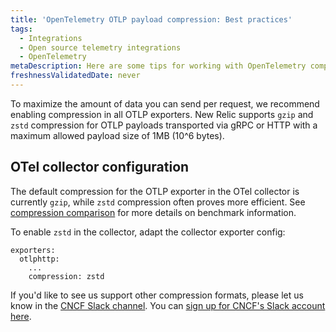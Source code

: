 ```yaml
---
title: 'OpenTelemetry OTLP payload compression: Best practices'
tags:
  - Integrations
  - Open source telemetry integrations
  - OpenTelemetry
metaDescription: Here are some tips for working with OpenTelemetry compression and New Relic.
freshnessValidatedDate: never
---
```


To maximize the amount of data you can send per request, we recommend enabling compression in all OTLP exporters. New Relic supports `gzip` and `zstd` compression for OTLP payloads transported via gRPC or HTTP with a maximum allowed payload size of 1MB (10^6 bytes).

## OTel collector configuration
The default compression for the OTLP exporter in the OTel collector is currently `gzip`, while `zstd` compression often proves more efficient. See [compression comparison](https://github.com/open-telemetry/opentelemetry-collector/blob/main/config/configgrpc/README.md#compression-comparison) for more details on benchmark information.

To enable `zstd` in the collector, adapt the collector exporter config:

```
exporters:
  otlphttp:
    ...
    compression: zstd

```

If you'd like to see us support other compression formats, please let us know in the [CNCF Slack channel](https://cloud-native.slack.com/archives/C024DRQ63UP). You can [sign up for CNCF's Slack account here](https://slack.cncf.io/).
